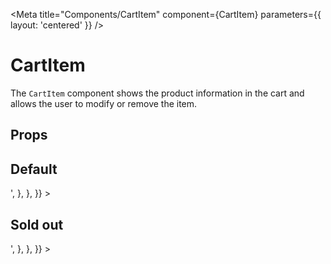 

<Meta title="Components/CartItem" component={CartItem} parameters={{ layout: 'centered' }} />

# CartItem

The `CartItem` component shows the product information in the cart and allows the user to modify or remove the item.

## Props

<ArgsTable of={CartItem} />

## Default

<Preview>
  <Story
    name="Default"
    decorators={getDecorators()}
    parameters={{
      docs: {
        source: {
          code: '<CartItem product={product} />',
        },
      },
    }}
  >
    <CartItem />
  </Story>
</Preview>

## Sold out

<Preview>
  <Story
    name="Sold out"
    decorators={getDecorators(true)}
    parameters={{
      docs: {
        source: {
          code: '<CartItem product={product} />',
        },
      },
    }}
  >
    <CartItem />
  </Story>
</Preview>
